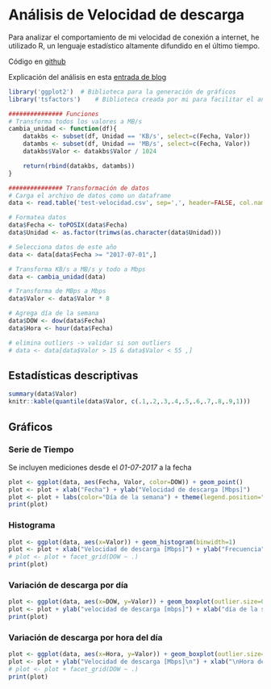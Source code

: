 # Análisis de Velocidad de descarga

Para analizar el comportamiento de mi velocidad de conexión a internet, he utilizado R, un lenguaje estadístico altamente difundido en el último tiempo.

Código en [github](https://github.com/thermosilla/velocidad_conexion)

Explicación del análisis en esta [entrada de blog](http://blog.thermosilla.info/speedtest.html)

```r
library('ggplot2')	# Biblioteca para la generación de gráficos
library('tsfactors') 	# Biblioteca creada por mi para facilitar el análisis de series de tiempo

############### Funciones
# Transforma todos los valores a MB/s
cambia_unidad <- function(df){
	datakbs <- subset(df, Unidad == 'KB/s', select=c(Fecha, Valor))
	datambs <- subset(df, Unidad == 'MB/s', select=c(Fecha, Valor))
	datakbs$Valor <- datakbs$Valor / 1024

	return(rbind(datakbs, datambs))
}

############### Transformación de datos
# Carga el archivo de datos como un dataframe
data <- read.table('test-velocidad.csv', sep=',', header=FALSE, col.names=c('Fecha', 'Valor', 'Unidad'))

# Formatea datos
data$Fecha <- toPOSIX(data$Fecha)
data$Unidad <- as.factor(trimws(as.character(data$Unidad)))

# Selecciona datos de este año
data <- data[data$Fecha >= "2017-07-01",]

# Transforma KB/s a MB/s y todo a Mbps
data <- cambia_unidad(data)

# Transforma de MBps a Mbps
data$Valor <- data$Valor * 8

# Agrega día de la semana
data$DOW <- dow(data$Fecha)
data$Hora <- hour(data$Fecha)

# elimina outliers -> validar si son outliers
# data <- data[data$Valor > 15 & data$Valor < 55 ,]
```

## Estadísticas descriptivas

```r
summary(data$Valor)
knitr::kable(quantile(data$Valor, c(.1,.2,.3,.4,.5,.6,.7,.8,.9,1)))
```

## Gráficos

### Serie de Tiempo

Se incluyen mediciones desde el _01-07-2017_ a la fecha
```r
plot <- ggplot(data, aes(Fecha, Valor, color=DOW)) + geom_point()
plot <- plot + xlab("Fecha") + ylab("Velocidad de descarga [Mbps]")
plot <- plot + labs(color="Día de la semana") + theme(legend.position="bottom")
print(plot)
```

### Histograma
```r
plot <- ggplot(data, aes(x=Valor)) + geom_histogram(binwidth=1)
plot <- plot + xlab("Velocidad de descarga [Mbps]") + ylab("Frecuencia")
# plot <- plot + facet_grid(DOW ~ .)
print(plot)
```

### Variación de descarga por día
```r
plot <- ggplot(data, aes(x=DOW, y=Valor)) + geom_boxplot(outlier.size=0) 
plot <- plot + ylab("velocidad de descarga [mbps]") + xlab("día de la semana")
print(plot)
```

### Variación de descarga por hora del día
```r
plot <- ggplot(data, aes(x=Hora, y=Valor)) + geom_boxplot(outlier.size=0)
plot <- plot + ylab("Velocidad de descarga [Mbps]\n") + xlab("\nHora del Día")
# plot <- plot + facet_grid(DOW ~ .)
print(plot)
```
